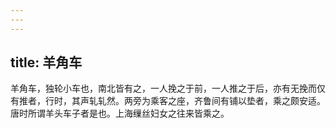 ```yaml
---
---
---
```

title: 羊角车
---



羊角车，独轮小车也，南北皆有之，一人挽之于前，一人推之于后，亦有无挽而仅有推者，行时，其声轧轧然。两旁为乘客之座，齐鲁间有铺以垫者，乘之颇安适。唐时所谓羊头车子者是也。上海缫丝妇女之往来皆乘之。